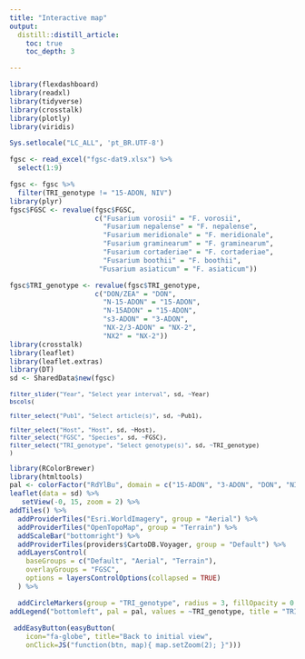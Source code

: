 ```yaml
---
title: "Interactive map"
output:
  distill::distill_article:
    toc: true
    toc_depth: 3

---
```




```r

library(flexdashboard)
library(readxl)
library(tidyverse)
library(crosstalk)
library(plotly)
library(viridis)

Sys.setlocale("LC_ALL", 'pt_BR.UTF-8')

fgsc <- read_excel("fgsc-dat9.xlsx") %>% 
  select(1:9)

fgsc <- fgsc %>% 
  filter(TRI_genotype != "15-ADON, NIV")
library(plyr)
fgsc$FGSC <- revalue(fgsc$FGSC, 
                     c("Fusarium vorosii" = "F. vorosii",
                       "Fusarium nepalense" = "F. nepalense",
                       "Fusarium meridionale" = "F. meridionale",
                       "Fusarium graminearum" = "F. graminearum",
                       "Fusarium cortaderiae" = "F. cortaderiae",
                       "Fusarium boothii" = "F. boothii",
                      "Fusarium asiaticum" = "F. asiaticum"))

fgsc$TRI_genotype <- revalue(fgsc$TRI_genotype, 
                     c("DON/ZEA" = "DON",
                       "N-15-ADON" = "15-ADON",
                       "N-15ADON" = "15-ADON",
                       "s3-ADON" = "3-ADON",
                       "NX-2/3-ADON" = "NX-2",
                       "NX2" = "NX-2"))                       
library(crosstalk)
library(leaflet)
library(leaflet.extras)
library(DT)
sd <- SharedData$new(fgsc)

```

<font size = 2>
```r
filter_slider("Year", "Select year interval", sd, ~Year)
bscols(

filter_select("Pub1", "Select article(s)", sd, ~Pub1),

filter_select("Host", "Host", sd, ~Host),
filter_select("FGSC", "Species", sd, ~FGSC),
filter_select("TRI_genotype", "Select genotype(s)", sd, ~TRI_genotype)
)
```
</font>

```r
library(RColorBrewer)
library(htmltools)
pal <- colorFactor("RdYlBu", domain = c("15-ADON", "3-ADON", "DON", "NIV", "DON/NIV",  "NX-2", "NA"))
leaflet(data = sd) %>%
   setView(-0, 15, zoom = 2) %>%
addTiles() %>% 
  addProviderTiles("Esri.WorldImagery", group = "Aerial") %>%
  addProviderTiles("OpenTopoMap", group = "Terrain") %>%
  addScaleBar("bottomright") %>%
  addProviderTiles(providers$CartoDB.Voyager, group = "Default") %>%
  addLayersControl(
    baseGroups = c("Default", "Aerial", "Terrain"),
    overlayGroups = "FGSC",
    options = layersControlOptions(collapsed = TRUE)
  ) %>%

  addCircleMarkers(group = "TRI_genotype", radius = 3, fillOpacity = 0.8,  weight=0.5, color = NA, fillColor = ~pal(TRI_genotype), label = paste(fgsc$FGSC,"- click for details"), popup = paste("Collection code:<b>", fgsc$`Collection code`, "</b>", "<br><i>", fgsc$FGSC,"</i>(", fgsc$TRI_genotype, ")<br>", "Host:", fgsc$Host,"<br>","Location:", fgsc$Country, "<br>","Year of collection:", fgsc$Year, "<br>","Reference:", fgsc$Pub1))%>%
addLegend("bottomleft", pal = pal, values = ~TRI_genotype, title = "TRI genotype",  opacity = 1 )%>%   
  
 addEasyButton(easyButton(
    icon="fa-globe", title="Back to initial view",
    onClick=JS("function(btn, map){ map.setZoom(2); }"))) 


```




